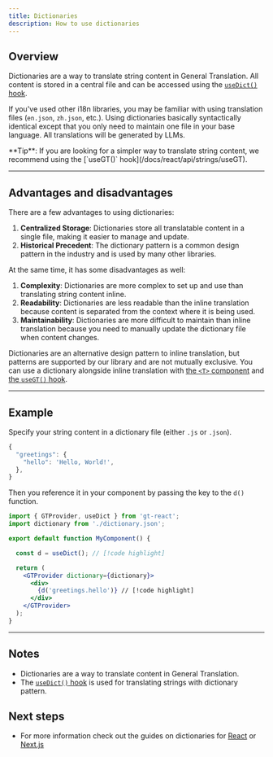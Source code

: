 ```yaml
---
title: Dictionaries
description: How to use dictionaries
---
```


## Overview

Dictionaries are a way to translate string content in General Translation.
All content is stored in a central file and can be accessed using the [`useDict()` hook](/docs/react/api/dictionary/useDict).

If you've used other i18n libraries, you may be familiar with using translation files (`en.json`, `zh.json`, etc.).
Using dictionaries basically syntactically identical except that you only need to maintain one file in your base language.
All translations will be generated by LLMs.

<Callout>
  **Tip**:
  If you are looking for a simpler way to translate string content, we recommend using the [`useGT()` hook](/docs/react/api/strings/useGT).
</Callout>

---

## Advantages and disadvantages

There are a few advantages to using dictionaries:

1. **Centralized Storage**: Dictionaries store all translatable content in a single file, making it easier to manage and update.
2. **Historical Precedent**: The dictionary pattern is a common design pattern in the industry and is used by many other libraries.

At the same time, it has some disadvantages as well:

1. **Complexity**: Dictionaries are more complex to set up and use than translating string content inline.
2. **Readability**: Dictionaries are less readable than the inline translation because content is separated from the context where it is being used.
3. **Maintainability**: Dictionaries are more difficult to maintain than inline translation because you need to manually update the dictionary file when content changes.

Dictionaries are an alternative design pattern to inline translation, but patterns are supported by our library and are not mutually exclusive.
You can use a dictionary alongside inline translation with [the `<T>` component](/docs/react/api/components/t) and [the `useGT()` hook](/docs/react/api/strings/useGT).

---

## Example

Specify your string content in a dictionary file (either `.js` or `.json`).
```jsx title="src/dictionary.json" copy
{
  "greetings": {
    "hello": 'Hello, World!',
  },
} 
```

Then you reference it in your component by passing the key to the `d()` function.

```jsx title="src/MyComponent" copy
import { GTProvider, useDict } from 'gt-react';
import dictionary from './dictionary.json';

export default function MyComponent() {

  const d = useDict(); // [!code highlight]

  return (
    <GTProvider dictionary={dictionary}>
      <div>
        {d('greetings.hello')} // [!code highlight]
      </div>
    </GTProvider>
  );
}
```

---

## Notes
 * Dictionaries are a way to translate content in General Translation.
 * The [`useDict()` hook](/docs/react/api/dictionary/useDict) is used for translating strings with dictionary pattern.

## Next steps
 * For more information check out the guides on dictionaries for [React](/docs/react/guides/dictionaries) or [Next.js](/docs/next/guides/dictionaries)
